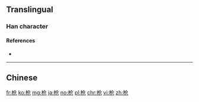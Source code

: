 {{also|槍}}
==Translingual==

===Han character===
{{Han char|rn=75|rad=木|as=04|sn=8|four=|canj=木人尸山 (DOSU)|ids=⿱[[木]][[仓]]}}

====References====
* {{Han ref|kx=0517.011|hdz=21173.080|uh=67AA|ud=26538}}

----

==Chinese==
{{zh-see|槍}}

[[fr:枪]]
[[ko:枪]]
[[mg:枪]]
[[ja:枪]]
[[no:枪]]
[[pl:枪]]
[[chr:枪]]
[[vi:枪]]
[[zh:枪]]